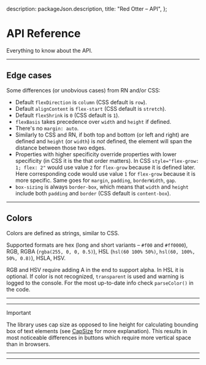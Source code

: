 
  description: packageJson.description,
  title: "Red Otter – API",
};

# API Reference

Everything to know about the API.

---

## Edge cases

Some differences (or unobvious cases) from RN and/or CSS:

- Default `flexDirection` is `column` (CSS default is `row`).
- Default `alignContent` is `flex-start` (CSS default is `stretch`).
- Default `flexShrink` is `0` (CSS default is `1`).
- `flexBasis` takes precedence over `width` and `height` if defined.
- There's no `margin: auto`.
- Similarly to CSS and RN, if both top and bottom (or left and right) are defined and `height` (or `width`) is _not_ defined, the element will span the distance between those two edges.
- Properties with higher specificity override properties with lower specificity (in CSS it is the that order matters).
  In CSS `style="flex-grow: 1; flex: 2"` would use value `2` for `flex-grow` because it is defined later. Here corresponding code would use value `1` for `flex-grow` because it is more specific. Same goes for `margin`, `padding`, `borderWidth`, `gap`.
- `box-sizing` is always `border-box`, which means that `width` and `height` include both `padding` and `border` (CSS default is `content-box`).

---

## Colors

Colors are defined as strings, similar to CSS.

Supported formats are hex (long and short variants – `#f00` and `#ff0000`), RGB, RGBA (`rgba(255, 0, 0, 0.5)`), HSL (`hsl(60 100% 50%)`, `hsl(60, 100%, 50%, 0.8)`), HSLA, HSV.

RGB and HSV require adding A in the end to support alpha. In HSL it is optional. If color is not recognized, `transparent` is used and warning is logged to the console. For the most up-to-date info check `parseColor()` in the code.

<TypeTable type="LayoutProps" />

---

<TypeTable type="DecorativeProps" />

---

<TypeTable type="TextStyleProps">

> [!IMPORTANT]
> The library uses cap size as opposed to line height for calculating bounding
> box of text elements (see [CapSize](https://seek-oss.github.io/capsize/) for
> more explanation). This results in most noticeable differences in buttons
> which require more vertical space than in browsers.

</TypeTable>

---

<TypeTable type="LayoutNodeState" />

---

<Enums />
